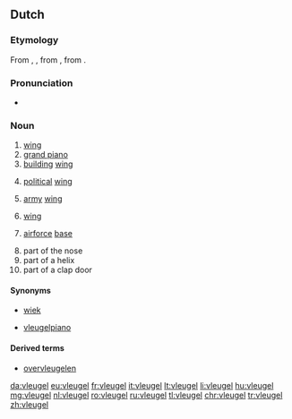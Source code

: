 ==Dutch==
===Etymology===
From {{etyl|dum|nl}} {{term|vloghel|lang=dum}}, {{term|vlueghel|lang=dum}}, from {{etyl|odt|nl}} {{term/t|odt|*flugil}}, from {{etyl|gem-pro|nl}} {{term/t|gem-pro|*flugilaz}}.

===Pronunciation===
* {{audio|Nl-vleugel.ogg|Audio}}

===Noun===
{{nl-noun|m|-@en|pl2=-s|vleugeltje}}

# [[wing]]
# [[grand piano]]
# [[building]] [[wing]]
# {{context|political|lang=nl}} [[political]] [[wing]]
# {{context|military|lang=nl}} [[army]] [[wing]]
# {{context|sports|lang=nl}} [[wing]]
# {{context|by extension|lang=nl}} [[airforce]] [[base]]
# part of the nose
# part of a helix
# part of a clap door

====Synonyms====
* {{sense|wing}} [[wiek]]
* {{sense|piano}} [[vleugelpiano]]

====Derived terms====
* [[overvleugelen]]

[[da:vleugel]]
[[eu:vleugel]]
[[fr:vleugel]]
[[it:vleugel]]
[[lt:vleugel]]
[[li:vleugel]]
[[hu:vleugel]]
[[mg:vleugel]]
[[nl:vleugel]]
[[ro:vleugel]]
[[ru:vleugel]]
[[tl:vleugel]]
[[chr:vleugel]]
[[tr:vleugel]]
[[zh:vleugel]]
